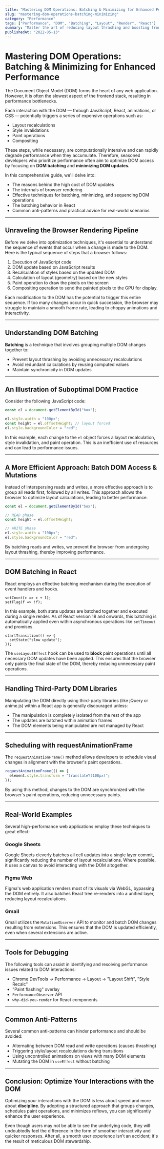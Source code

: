 ```yaml
---
title: "Mastering DOM Operations: Batching & Minimizing for Enhanced Performance"
slug: "mastering-dom-operations-batching-minimizing"
category: "Performance"
tags: ["Performance", "DOM", "Batching", "Layout", "Render", "React"]
summary: "Master the art of reducing layout thrashing and boosting frontend performance by learning how to batch, minimize, and optimize DOM operations effectively."
publishedAt: "2022-05-13"
---
```


# Mastering DOM Operations: Batching & Minimizing for Enhanced Performance

The Document Object Model (DOM) forms the heart of any web application. However, it is often the slowest aspect of the frontend stack, resulting in performance bottlenecks.

Each interaction with the DOM — through JavaScript, React, animations, or CSS — potentially triggers a series of expensive operations such as:
- Layout recalculations
- Style invalidations
- Paint operations
- Compositing

These steps, while necessary, are computationally intensive and can rapidly degrade performance when they accumulate. Therefore, seasoned developers who prioritize performance often aim to optimize DOM access by focusing on **DOM batching** and **minimizing DOM updates**.

In this comprehensive guide, we'll delve into:
- The reasons behind the high cost of DOM updates
- The internals of browser rendering
- Effective techniques for batching, minimizing, and sequencing DOM operations
- The batching behavior in React
- Common anti-patterns and practical advice for real-world scenarios

---

## Unraveling the Browser Rendering Pipeline

Before we delve into optimization techniques, it's essential to understand the sequence of events that occur when a change is made to the DOM. Here is the typical sequence of steps that a browser follows:

1. Execution of JavaScript code
2. DOM update based on JavaScript results
3. Recalculation of styles based on the updated DOM
4. Calculation of layout (geometry) based on the new styles
5. Paint operation to draw the pixels on the screen
6. Compositing operation to send the painted pixels to the GPU for display.

Each modification to the DOM has the potential to trigger this entire sequence. If too many changes occur in quick succession, the browser may struggle to maintain a smooth frame rate, leading to choppy animations and interactivity.

---

## Understanding DOM Batching

**Batching** is a technique that involves grouping multiple DOM changes together to:
- Prevent layout thrashing by avoiding unnecessary recalculations
- Avoid redundant calculations by reusing computed values
- Maintain synchronicity in DOM updates

---

## An Illustration of Suboptimal DOM Practice

Consider the following JavaScript code:

```js
const el = document.getElementById("box");

el.style.width = "100px";
const height = el.offsetHeight; // layout forced
el.style.backgroundColor = "red";
```

In this example, each change to the `el` object forces a layout recalculation, style invalidation, and paint operation. This is an inefficient use of resources and can lead to performance issues.

---

## A More Efficient Approach: Batch DOM Access & Mutations

Instead of interspersing reads and writes, a more effective approach is to group all reads first, followed by all writes. This approach allows the browser to optimize layout calculations, leading to better performance.

```js
const el = document.getElementById("box");

// READ phase
const height = el.offsetHeight;

// WRITE phase
el.style.width = "100px";
el.style.backgroundColor = "red";
```

By batching reads and writes, we prevent the browser from undergoing layout thrashing, thereby improving performance.

---

## DOM Batching in React

React employs an effective batching mechanism during the execution of event handlers and hooks.

```tsx
setCount(c => c + 1);
setFlag(f => !f);
```

In this example, both state updates are batched together and executed during a single render. As of React version 18 and onwards, this batching is automatically applied even within asynchronous operations like `setTimeout` and promises.

```tsx
startTransition(() => {
  setState("slow update");
});
```

The `useLayoutEffect` hook can be used to **block** paint operations until all necessary DOM updates have been applied. This ensures that the browser only paints the final state of the DOM, thereby reducing unnecessary paint operations.

---

## Handling Third-Party DOM Libraries

Manipulating the DOM directly using third-party libraries (like jQuery or anime.js) within a React app is generally discouraged unless:
- The manipulation is completely isolated from the rest of the app
- The updates are batched within animation frames
- The DOM elements being manipulated are not managed by React

---

## Scheduling with requestAnimationFrame

The `requestAnimationFrame()` method allows developers to schedule visual changes in alignment with the browser's paint operations.

```js
requestAnimationFrame(() => {
  element.style.transform = "translateY(100px)";
});
```

By using this method, changes to the DOM are synchronized with the browser's paint operations, reducing unnecessary paints.

---

## Real-World Examples

Several high-performance web applications employ these techniques to great effect:

### Google Sheets

Google Sheets cleverly batches all cell updates into a single layer commit, significantly reducing the number of layout recalculations. Where possible, it uses a canvas to avoid interacting with the DOM altogether.

### Figma Web

Figma's web application renders most of its visuals via WebGL, bypassing the DOM entirely. It also batches React tree re-renders into a unified layer, reducing layout recalculations.

### Gmail

Gmail utilizes the `MutationObserver` API to monitor and batch DOM changes resulting from extensions. This ensures that the DOM is updated efficiently, even when several extensions are active.

---

## Tools for Debugging

The following tools can assist in identifying and resolving performance issues related to DOM interactions:
- Chrome DevTools → Performance → Layout → "Layout Shift", "Style Recalc"
- "Paint flashing" overlay
- `PerformanceObserver` API
- `why-did-you-render` for React components

---

## Common Anti-Patterns

Several common anti-patterns can hinder performance and should be avoided:

- Alternating between DOM read and write operations (causes thrashing)
- Triggering style/layout recalculations during transitions
- Using uncontrolled animations on views with many DOM elements
- Mutating the DOM in `useEffect` without batching

---

## Conclusion: Optimize Your Interactions with the DOM

Optimizing your interactions with the DOM is less about speed and more about **discipline**. By adopting a structured approach that groups changes, schedules paint operations, and minimizes reflows, you can significantly enhance the user experience.

Even though users may not be able to see the underlying code, they will undoubtedly feel the difference in the form of smoother interactivity and quicker responses. After all, a smooth user experience isn't an accident; it's the result of meticulous DOM stewardship.